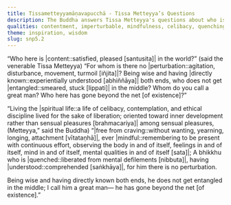 ```yaml
---
title: Tissametteyyamāṇavapucchā - Tissa Metteyya’s Questions
description: The Buddha answers Tissa Metteyya's questions about who is content in the world, who is not perturbed, and who has gone beyond the net of existence.
qualities: contentment, imperturbable, mindfulness, celibacy, quenching
theme: inspiration, wisdom
slug: snp5.2
---
```


“Who here is |content::satisfied, pleased [santusita]| in the world?”
(said the venerable Tissa Metteyya)
“For whom is there no |perturbation::agitation, disturbance, movement, turmoil [iñjita]|?
Being wise and having |directly known::experientially understood [abhiññāya]| both ends,
who does not get |entangled::smeared, stuck [lippati]| in the middle?
Whom do you call a great man?
Who here has gone beyond the net [of existence]?”

“Living the |spiritual life::a life of celibacy, contemplation, and ethical discipline lived for the sake of liberation; oriented toward inner development rather than sensual pleasures [brahmacariya]| among sensual pleasures,
(Metteyya,” said the Buddha)
“|free from craving::without wanting, yearning, longing, attachment [vītataṇhā]|, ever |mindful::remembering to be present with continuous effort, observing the body in and of itself, feelings in and of itself, mind in and of itself, mental qualities in and of itself [sata]|;
A bhikkhu who is |quenched::liberated from mental defilements [nibbuta]|, having |understood::comprehended [saṅkhāya]|,
for him there is no perturbation.

Being wise and having directly known both ends,
he does not get entangled in the middle;
I call him a great man—
he has gone beyond the net [of existence].”